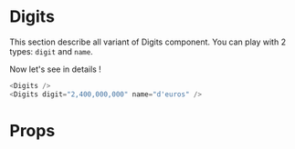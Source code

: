 
<Meta title="Atoms|Digits" component={Digits} />

# Digits

This section describe all variant of Digits component. You can play with 2 types: `digit` and `name`.

<div style={{ display: 'flex', flexDirection: 'column', justifyContent: 'center', background: 'black', padding: '20px 20px'  }}>
    <Default />
    <Custom />
</div>

Now let's see in details !

```javascript
<Digits />
<Digits digit="2,400,000,000" name="d'euros" />
```

# Props

<Props of={Digits} />